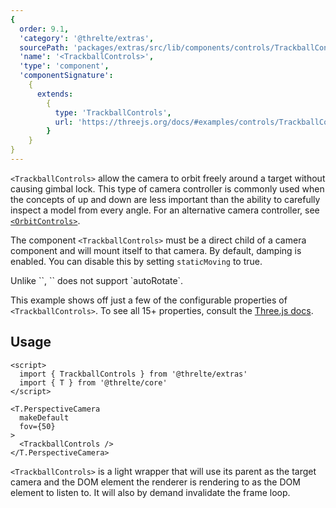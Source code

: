 ```yaml
---
{
  order: 9.1,
  'category': '@threlte/extras',
  sourcePath: 'packages/extras/src/lib/components/controls/TrackballControls/TrackballControls.svelte',
  'name': '<TrackballControls>',
  'type': 'component',
  'componentSignature':
    {
      extends:
        {
          type: 'TrackballControls',
          url: 'https://threejs.org/docs/#examples/controls/TrackballControls'
        }
    }
}
---
```


`<TrackballControls>` allow the camera to orbit freely around a target without causing gimbal lock. This type of camera controller is commonly used when the concepts of up and down are less important than the ability to carefully inspect a model from every angle. For an alternative camera controller, see [`<OrbitControls>`](/docs/reference/extras/orbit-controls).

The component `<TrackballControls>` must be a direct child of a camera component and will mount itself to that camera.
By default, damping is enabled. You can disable this by setting `staticMoving` to true.

<Tip type="info">
	Unlike `<OrbitControls>`, `<TrackballControls>` does not support `autoRotate`.
</Tip>

<Example
  path="extras/trackball-controls"
  iframe
/>

This example shows off just a few of the configurable properties of `<TrackballControls>`. To see all 15+ properties, consult the [Three.js docs](https://threejs.org/docs/#examples/en/controls/TrackballControls).

## Usage

```svelte
<script>
  import { TrackballControls } from '@threlte/extras'
  import { T } from '@threlte/core'
</script>

<T.PerspectiveCamera
  makeDefault
  fov={50}
>
  <TrackballControls />
</T.PerspectiveCamera>
```

`<TrackballControls>` is a light wrapper that will use its parent as the target camera and the DOM element
the renderer is rendering to as the DOM element to listen to. It will also by demand invalidate the frame loop.
